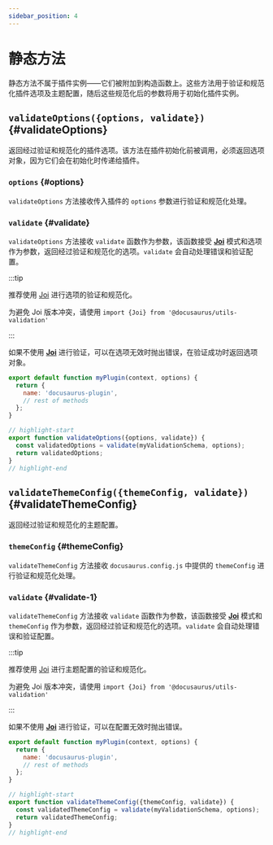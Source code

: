 ```yaml
---
sidebar_position: 4
---
```


# 静态方法

静态方法不属于插件实例——它们被附加到构造函数上。这些方法用于验证和规范化插件选项及主题配置，随后这些规范化后的参数将用于初始化插件实例。

## `validateOptions({options, validate})` {#validateOptions}

返回经过验证和规范化的插件选项。该方法在插件初始化前被调用，必须返回选项对象，因为它们会在初始化时传递给插件。

### `options` {#options}

`validateOptions` 方法接收传入插件的 `options` 参数进行验证和规范化处理。

### `validate` {#validate}

`validateOptions` 方法接收 `validate` 函数作为参数，该函数接受 **[Joi](https://www.npmjs.com/package/joi)** 模式和选项作为参数，返回经过验证和规范化的选项。`validate` 会自动处理错误和验证配置。

:::tip

推荐使用 [Joi](https://www.npmjs.com/package/joi) 进行选项的验证和规范化。

为避免 Joi 版本冲突，请使用 `import {Joi} from '@docusaurus/utils-validation'`

:::

如果不使用 **[Joi](https://www.npmjs.com/package/joi)** 进行验证，可以在选项无效时抛出错误，在验证成功时返回选项对象。

```js title="my-plugin/src/index.js"
export default function myPlugin(context, options) {
  return {
    name: 'docusaurus-plugin',
    // rest of methods
  };
}

// highlight-start
export function validateOptions({options, validate}) {
  const validatedOptions = validate(myValidationSchema, options);
  return validatedOptions;
}
// highlight-end
```

## `validateThemeConfig({themeConfig, validate})` {#validateThemeConfig}

返回经过验证和规范化的主题配置。

### `themeConfig` {#themeConfig}

`validateThemeConfig` 方法接收 `docusaurus.config.js` 中提供的 `themeConfig` 进行验证和规范化处理。

### `validate` {#validate-1}

`validateThemeConfig` 方法接收 `validate` 函数作为参数，该函数接受 **[Joi](https://www.npmjs.com/package/joi)** 模式和 `themeConfig` 作为参数，返回经过验证和规范化的选项。`validate` 会自动处理错误和验证配置。

:::tip

推荐使用 [Joi](https://www.npmjs.com/package/joi) 进行主题配置的验证和规范化。

为避免 Joi 版本冲突，请使用 `import {Joi} from '@docusaurus/utils-validation'`

:::

如果不使用 **[Joi](https://www.npmjs.com/package/joi)** 进行验证，可以在配置无效时抛出错误。

```js title="my-theme/src/index.js"
export default function myPlugin(context, options) {
  return {
    name: 'docusaurus-plugin',
    // rest of methods
  };
}

// highlight-start
export function validateThemeConfig({themeConfig, validate}) {
  const validatedThemeConfig = validate(myValidationSchema, options);
  return validatedThemeConfig;
}
// highlight-end
```